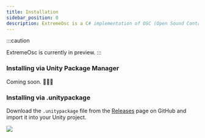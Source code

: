 ```yaml
---
title: Installation
sidebar_position: 0
description: ExtremeOsc is a C# implementation of OSC (Open Sound Control) for Unity.
---
```


:::caution

ExtremeOsc is currently in preview.
:::

### Installing via Unity Package Manager

Coming soon. 🙇🏻‍♂️

### Installing via .unitypackage

Download the `.unitypackage` file from the [Releases](https://github.com/umetaman/ExtremeOsc/releases/) page on GitHub and import it into your Unity project.

![](assets/install_unitypackage.png)
